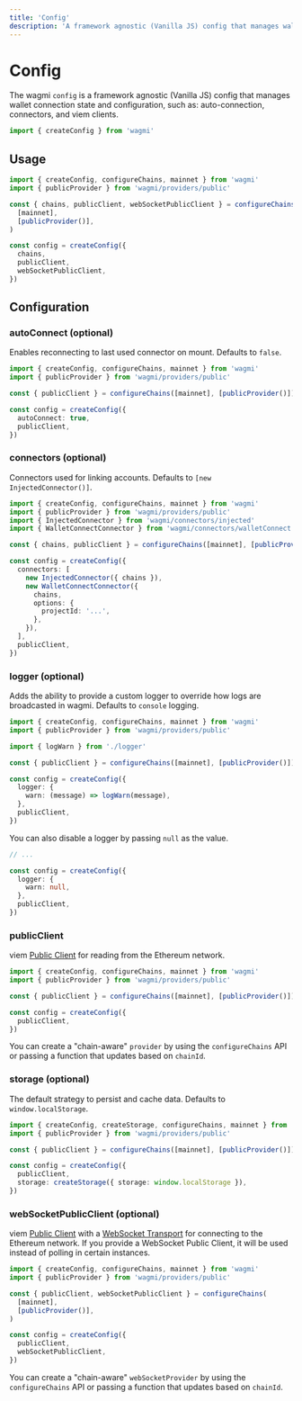 ```yaml
---
title: 'Config'
description: 'A framework agnostic (Vanilla JS) config that manages wallet connection state and configuration, such as: auto-connection, connectors, and viem clients.'
---
```


# Config

The wagmi `config` is a framework agnostic (Vanilla JS) config that manages wallet connection state and configuration, such as: auto-connection, connectors, and viem clients.

```ts
import { createConfig } from 'wagmi'
```

## Usage

```ts
import { createConfig, configureChains, mainnet } from 'wagmi'
import { publicProvider } from 'wagmi/providers/public'

const { chains, publicClient, webSocketPublicClient } = configureChains(
  [mainnet],
  [publicProvider()],
)

const config = createConfig({
  chains,
  publicClient,
  webSocketPublicClient,
})
```

## Configuration

### autoConnect (optional)

Enables reconnecting to last used connector on mount. Defaults to `false`.

```ts {7}
import { createConfig, configureChains, mainnet } from 'wagmi'
import { publicProvider } from 'wagmi/providers/public'

const { publicClient } = configureChains([mainnet], [publicProvider()])

const config = createConfig({
  autoConnect: true,
  publicClient,
})
```

### connectors (optional)

Connectors used for linking accounts. Defaults to `[new InjectedConnector()]`.

```ts {9-17}
import { createConfig, configureChains, mainnet } from 'wagmi'
import { publicProvider } from 'wagmi/providers/public'
import { InjectedConnector } from 'wagmi/connectors/injected'
import { WalletConnectConnector } from 'wagmi/connectors/walletConnect'

const { chains, publicClient } = configureChains([mainnet], [publicProvider()])

const config = createConfig({
  connectors: [
    new InjectedConnector({ chains }),
    new WalletConnectConnector({
      chains,
      options: {
        projectId: '...',
      },
    }),
  ],
  publicClient,
})
```

### logger (optional)

Adds the ability to provide a custom logger to override how logs are broadcasted in wagmi. Defaults to `console` logging.

```ts {4,9-11}
import { createConfig, configureChains, mainnet } from 'wagmi'
import { publicProvider } from 'wagmi/providers/public'

import { logWarn } from './logger'

const { publicClient } = configureChains([mainnet], [publicProvider()])

const config = createConfig({
  logger: {
    warn: (message) => logWarn(message),
  },
  publicClient,
})
```

You can also disable a logger by passing `null` as the value.

```ts {5}
// ...

const config = createConfig({
  logger: {
    warn: null,
  },
  publicClient,
})
```

### publicClient

viem [Public Client](https://viem.sh/docs/clients/public.html) for reading from the Ethereum network.

```ts {7}
import { createConfig, configureChains, mainnet } from 'wagmi'
import { publicProvider } from 'wagmi/providers/public'

const { publicClient } = configureChains([mainnet], [publicProvider()])

const config = createConfig({
  publicClient,
})
```

You can create a "chain-aware" `provider` by using the `configureChains` API or passing a function that updates based on `chainId`.

### storage (optional)

The default strategy to persist and cache data. Defaults to `window.localStorage`.

```ts {13}
import { createConfig, createStorage, configureChains, mainnet } from 'wagmi'
import { publicProvider } from 'wagmi/providers/public'

const { publicClient } = configureChains([mainnet], [publicProvider()])

const config = createConfig({
  publicClient,
  storage: createStorage({ storage: window.localStorage }),
})
```

### webSocketPublicClient (optional)

viem [Public Client](https://viem.sh/docs/clients/public.html) with a [WebSocket Transport](https://viem.sh/docs/clients/transports/websocket.html) for connecting to the Ethereum network. If you provide a WebSocket Public Client, it will be used instead of polling in certain instances.

```ts {11}
import { createConfig, configureChains, mainnet } from 'wagmi'
import { publicProvider } from 'wagmi/providers/public'

const { publicClient, webSocketPublicClient } = configureChains(
  [mainnet],
  [publicProvider()],
)

const config = createConfig({
  publicClient,
  webSocketPublicClient,
})
```

You can create a "chain-aware" `webSocketProvider` by using the `configureChains` API or passing a function that updates based on `chainId`.
